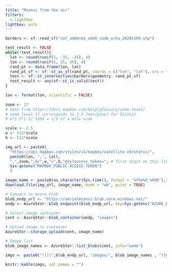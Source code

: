 ```yaml
---
title: "Mzansi from the air"
filters:
  - lightbox
lightbox: auto
---
```


```r
borders <- sf::read_sf("zaf_admbnda_adm0_sadb_ocha_20201109.shp")

test_result <- FALSE
while(!test_result){
  lat <- round(runif(1, -35, -25), 4)
  lon <- round(runif(1, 25, 35), 4)
  rand_pt <- data.frame(lon, lat) 
  rand_pt_sf <- sf::st_as_sf(rand_pt, coords = c("lon", "lat"), crs = "+proj=longlat +datum=WGS84 +no_defs")
  test <- sf::st_intersection(borders$geometry, rand_pt_sf)
  test_result <- any(sf::st_is_valid(test))
}

lon <- format(lon, scientific = FALSE)
  
zoom <- 17
# note from https://docs.mapbox.com/help/glossary/zoom-level/
# zoom level 17 corresponds to 1.5 feet/pixel for 512x512
# w*1.5*1.5/ 5280 = 1/3 of a mile wide

scale <- 2.5
w <- 512*scale
h <- 512*scale

img_url <- paste0(
  "https://api.mapbox.com/styles/v1/mapbox/satellite-v9/static/",
  paste0(lon, ",", lat),
  ",",zoom,",0/",w,"x",h,"@2x?access_token=", # first digit on this line is zoom level (between 0 and 22)
  Sys.getenv("MAPBOX_PUBLIC_ACCESS_TOKEN")
  )

image_name <- paste0(as.character(Sys.time(), format = '%Y%m%d_%H%M'),"_",lon,"_",lat,".jpeg")
download.file(img_url, image_name, mode = "wb", quiet = TRUE)
```

```r
# Connect to Azure blob
blob_endp_url <- "https://aerialmzansi.blob.core.windows.net/"
endp <- AzureStor::blob_endpoint(blob_endp_url, key=Sys.getenv("AZURE_BLOB_ACCESS_KEY"))

# Select image container
cont <- AzureStor::blob_container(endp, "images")

# Upload image to container
AzureStor::storage_upload(cont, image_name)

```
::: {layout="[[2, 2], [1]]"}
```r
# Image list
blob_image_names <- AzureStor::list_blobs(cont, info="name")

imgs <- paste0("![](",blob_endp_url, "images/", blob_image_names , "){group=\"group1\" description=\"",blob_image_names,"\"}")

knitr::kable(imgs, col.names = "")
```
:::
